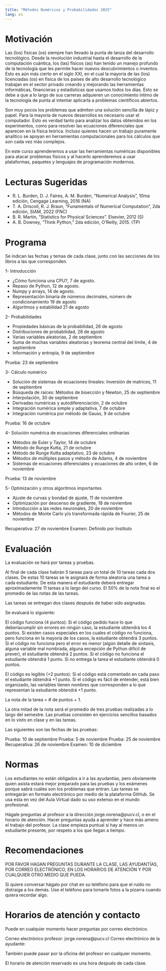 ```yaml
---
title: "Métodos Numéricos y Probabilidades 2025"
lang: es
---
```


# Motivación

Las (los) físicas (os) siempre han llevado la punta de lanza del desarrollo tecnológico. Desde la revolución industrial hasta el desarrollo de la computación cuántica, los (las) físicos (as) han tenido un manejo profundo de la tecnología que les permite hacer nuevos descubrimientos o inventos. Esto es aún más cierto en el siglo XXI, en el cual la mayoría de las (los) licenciadas (os) en física de los países de alto desarrollo tecnológico trabajan en el sector privado creando y mejorando las herramientas informáticas, financieras y estadísticas que usamos todos los días. Esto se debe a que a lo largo de sus carreras adquieren un conocimiento íntimo de la tecnología de punta al intentar aplicarla a problemas científicos abiertos.

Son muy pocos los problemas que admiten una solución sencilla de lápiz y papel. Para la mayoría de nuevos desarrollos es necesario usar el computador. Esto es verdad tanto para analizar los datos obtenidos en los experimentos, como para resolver las ecuaciones diferenciales que aparecen en la física teórica. Incluso quienes hacen un trabajo puramente analítico se apoyan en herramientas computacionales para los cálculos que son cada vez más complejos.

En este curso aprenderemos a usar las herramientas numéricas disponibles para atacar problemas físicos y al hacerlo aprenderemos a usar plataformas, paquetes y lenguajes de programación modernos.

# Lecturas Sugeridas

- R. L. Burden, D. J. Faires, A. M. Burden, “Numerical Analysis”, 10ma edición, Cengage Learning, 2016 (NA)
- T. A. Driscoll, R. J. Braun, “Funamentals of Numerical Computation”, 2da edición, SIAM, 2022 (FNC)
- B. R. Martin, “Statistics for Physical Sciences”. Elsevier, 2012 (S)
- A. B. Downey, “Think Python,” 2da edición, O’Reilly, 2015. (TP)

# Programa

Se indican las fechas y temas de cada clase, junto con las secciones de los
libros a las que corresponden.

1- Introducción

  - ¿Cómo funciona una CPU?, 7 de agosto.
  - Repaso de Python, 12 de agosto.
  - Numpy y arrays, 14 de agosto.
  - Representación binaria de números decimales, número de condicionamiento 19 de agosto
  - Algoritmos y estabilidad 21 de agosto

2- Probabilidades

  - Propiedades básicas de la probabilidad, 26 de agosto
  - Distribuciones de probabilidad, 28 de agosto
  - Varias variables aleatorias, 2 de septiembre
  - Suma de muchas variables aleatorias y teorema central del límite, 4 de septiembre
  - Información y entropía, 9 de septiembre

Prueba: 23 de septiembre

3- Cálculo numérico

  - Solución de sistemas de ecuaciones lineales: Inversión de matrices, 11 de septiembre
  - Búsqueda de raíces: Métodos de bisección y Newton, 25 de septiembre
  - Interpolación, 30 de septiembre
  - Derivadas numéricas y autodiferenciación, 2 de octubre
  - Integración numérica simple y adaptativa, 7 de octubre
  - Integración numérica por método de Gauss, 9 de octubre

Prueba: 16 de octubre

4- Solución numérica de ecuaciones diferenciales ordinarias

  - Métodos de Euler y Taylor, 14 de octubre
  - Método de Runge Kutta, 21 de octubre
  - Método de Runge Kutta adaptativo, 23 de octubre
  - Métodos de múltiples pasos y método de Adams, 4 de noviembre
  - Sistemas de ecuaciones diferenciales y ecuaciones de alto orden, 6 de noviembre

Prueba: 13 de noviembre

5- Optimización y otros algoritmos importantes

  - Ajuste de curvas y bondad de ajuste, 11 de noviembre
  - Optimización por descenso de gradiente, 18 de noviembre
  - Introducción a las redes neuronales, 20 de noviembre
  - Métodos de Monte Carlo y/o transformada rápida de Fourier, 25 de noviembre

Recuperativa: 27 de noviembre
Examen: Definido por Instituto

# Evaluación

La evaluación se hará por tareas y pruebas.

Al final de cada clase habrán 5 tareas para un total de 10 tareas cada dos clases. De estas 10 tareas se le asignará de forma aleatoria una tarea a cada estudiante. De esta manera el estudiante deberá entregar aproximadamente 11 tareas a lo largo del curso. El 50% de la nota final es el promedio de las notas de las tareas.

Las tareas se entregan dos clases después de haber sido asignadas.

Se evaluará lo siguiente:

El código funciona (4 puntos): Si el código pedido hace lo que deberíacumplir sin errores en ningún caso, la estudiante obtendrá los 4 puntos. Si existen casos especiales en los cuales el código no funciona, pero funciona en la mayoría de los casos, la estudiante obtendrá 3 puntos. Si el código no funciona pero el error es menor (algún detalle de sintaxis, alguna variable mal nombrada, alguna excepción de Python difícil de prever), el estudiante obtendrá 2 puntos. Si el código no funciona el estudiante obtendrá 1 punto. Si no entrega la tarea el estudiante obtendrá 0 puntos.

El código es legible (+2 puntos): Si el código está comentado en cada paso el estudiante obtendrá +1 punto. Si el código es fácil de entender, está bien organizado, las variables tienen nombres que corresponden a lo que representan la estudiante obtendrá +1 punto.

La nota de la tarea = # de puntos + 1.

La otra mitad de la nota será el promedio de tres pruebas realizadas a lo largo del semestre. Las pruebas consisten en ejercicios sencillos basados en lo visto en clase y en las tareas.

Las siguientes son las fechas de las pruebas:

Prueba: 10 de septiembre
Prueba: 5 de noviembre
Prueba: 25 de noviembre
Recuperativa: 26 de noviembre
Examen: 10 de diciembre

# Normas

Los estudiantes no están obligados a ir a las ayudantías, pero obviamente quien asista estará mejor preparado para las pruebas y los exámenes porque sabrá cuáles son los problemas que entran. Las tareas se entregarán en formato electrónico por medio de la plataforma GitHub. Se usa esta en vez del Aula Virtual dado su uso extenso en el mundo profesional.

Hágale preguntas al profesor a la dirección jorge.norena@pucv.cl, o en el horario de atención.  Hacer preguntas ayuda a aprender y hace más ameno el trabajo del profesor. La clase empieza puntual si hay al menos un estudiante presente, por respeto a los que llegan a tiempo.

# Recomendaciones

POR FAVOR HAGAN PREGUNTAS DURANTE LA CLASE, LAS AYUDANTÍAS, POR CORREO ELECTRÓNICO, EN LOS HORARIOS DE ATENCIÓN Y POR CUALQUIER OTRO MEDIO QUE PUEDA.

Si quiere conversar hágalo por chat en su teléfono para que el ruido no distraiga a los demás. Use el teléfono para tomarle fotos a la pizarra cuando quiera recordar algo.

# Horarios de atención y contacto

Puede en cualquier momento hacer preguntas por correo electrónico.

Correo electrónico profesor: jorge.norena@pucv.cl
Correo electrónico de la ayudante: 

También puede pasar por la oficina del profesor en cualquier momento.

El horario de atención reservado es una hora después de cada clase.
